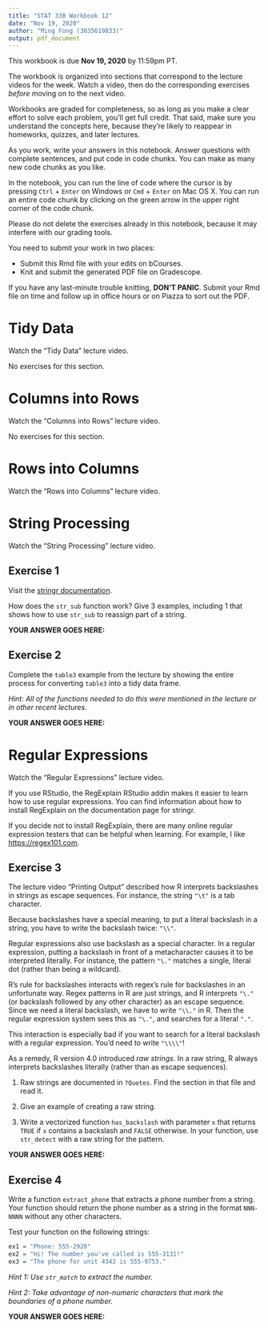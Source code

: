 ```yaml
---
title: "STAT 33B Workbook 12"
date: "Nov 19, 2020"
author: "Ming Fong (3035619833)"
output: pdf_document
---
```


This workbook is due __Nov 19, 2020__ by 11:59pm PT.

The workbook is organized into sections that correspond to the lecture videos
for the week. Watch a video, then do the corresponding exercises _before_
moving on to the next video.

Workbooks are graded for completeness, so as long as you make a clear effort to
solve each problem, you'll get full credit. That said, make sure you understand
the concepts here, because they're likely to reappear in homeworks, quizzes,
and later lectures.

As you work, write your answers in this notebook. Answer questions with
complete sentences, and put code in code chunks. You can make as many new code
chunks as you like.

In the notebook, you can run the line of code where the cursor is by pressing
`Ctrl` + `Enter` on Windows or `Cmd` + `Enter` on Mac OS X. You can run an
entire code chunk by clicking on the green arrow in the upper right corner of
the code chunk. 

Please do not delete the exercises already in this notebook, because it may
interfere with our grading tools.

You need to submit your work in two places:

* Submit this Rmd file with your edits on bCourses.
* Knit and submit the generated PDF file on Gradescope.

If you have any last-minute trouble knitting, **DON'T PANIC**. Submit your Rmd
file on time and follow up in office hours or on Piazza to sort out the PDF.


Tidy Data
=========

Watch the "Tidy Data" lecture video.

No exercises for this section.



Columns into Rows
=================

Watch the "Columns into Rows" lecture video.

No exercises for this section.



Rows into Columns
=================

Watch the "Rows into Columns" lecture video.



String Processing
=================

Watch the "String Processing" lecture video.


## Exercise 1

Visit the [stringr documentation](https://stringr.tidyverse.org/).

How does the `str_sub` function work? Give 3 examples, including 1 that shows
how to use `str_sub` to reassign part of a string.

**YOUR ANSWER GOES HERE:**



## Exercise 2

Complete the `table3` example from the lecture by showing the entire process
for converting `table3` into a tidy data frame.

_Hint: All of the functions needed to do this were mentioned in the lecture or
in other recent lectures._

**YOUR ANSWER GOES HERE:**



Regular Expressions
===================

Watch the "Regular Expressions" lecture video.

If you use RStudio, the RegExplain RStudio addin makes it easier to learn how
to use regular expressions. You can find information about how to install
RegExplain on the documentation page for stringr.

If you decide not to install RegExplain, there are many online regular
expression testers that can be helpful when learning. For example, I like
<https://regex101.com>.


## Exercise 3

The lecture video "Printing Output" described how R interprets backslashes in
strings as escape sequences. For instance, the string `"\t"` is a tab
character.

Because backslashes have a special meaning, to put a literal backslash in a
string, you have to write the backslash twice: `"\\"`.

Regular expressions also use backslash as a special character. In a regular
expression, putting a backslash in front of a metacharacter causes it to be
interpreted literally. For instance, the pattern `"\."` matches a single,
literal dot (rather than being a wildcard).

R's rule for backslashes interacts with regex's rule for backslashes in an
unfortunate way. Regex patterns in R are just strings, and R interprets `"\."`
(or backslash followed by any other character) as an escape sequence. Since we
need a literal backslash, we have to write `"\\."` in R. Then the regular
expression system sees this as `"\."`, and searches for a literal `"."`.

This interaction is especially bad if you want to search for a literal
backslash with a regular expression. You'd need to write `"\\\\"`!

As a remedy, R version 4.0 introduced _raw strings_. In a raw string, R always
interprets backslashes literally (rather than as escape sequences).

1. Raw strings are documented in `?Quotes`. Find the section in that file and
   read it. 

2. Give an example of creating a raw string.

3. Write a vectorized function `has_backslash` with parameter `x` that returns
   `TRUE` if `x` contains a backslash and `FALSE` otherwise. In your function,
   use `str_detect` with a raw string for the pattern.

**YOUR ANSWER GOES HERE:**



## Exercise 4

Write a function `extract_phone` that extracts a phone number from a string.
Your function should return the phone number as a string in the format
`NNN-NNNN` without any other characters.

Test your function on the following strings:

```r
ex1 = "Phone: 555-2920"
ex2 = "Hi! The number you've called is 555-3131!"
ex3 = "The phone for unit 4342 is 555-9753."
```

_Hint 1: Use `str_match` to extract the number._

_Hint 2: Take advantage of non-numeric characters that mark the boundaries of a
phone number._

**YOUR ANSWER GOES HERE:**
